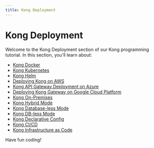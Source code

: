 ```yaml
---
title: Kong Deployment
---
```


# Kong Deployment

Welcome to the Kong Deployment section of our Kong programming tutorial. In this section, you'll learn about:

- [Kong Docker](./0-kong-docker.mdx)
- [Kong Kubernetes](./1-kong-kubernetes.mdx)
- [Kong Helm](./2-kong-helm.mdx)
- [Deploying Kong on AWS](./3-kong-aws.mdx)
- [Kong API Gateway Deployment on Azure](./4-kong-azure.mdx)
- [Deploying Kong Gateway on Google Cloud Platform](./5-kong-gcp.mdx)
- [Kong On-Premises](./6-kong-on-premises.mdx)
- [Kong Hybrid Mode](./7-kong-hybrid.mdx)
- [Kong Database-less Mode](./8-kong-database-less.mdx)
- [Kong DB-less Mode](./9-kong-db-less.mdx)
- [Kong Declarative Config](./10-kong-declarative-config.mdx)
- [Kong CI/CD](./11-kong-cicd.mdx)
- [Kong Infrastructure as Code](./12-kong-infrastructure-as-code.mdx)

Have fun coding!